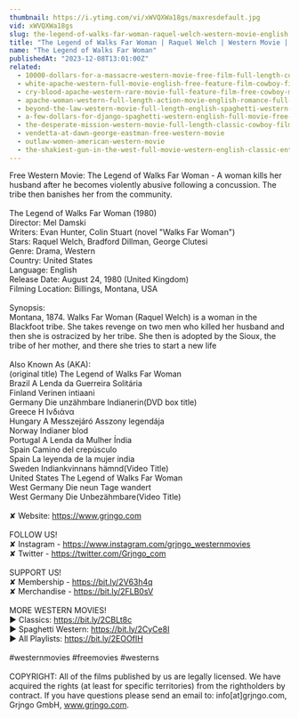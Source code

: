```yaml
---
thumbnail: https://i.ytimg.com/vi/xWVQXWa18gs/maxresdefault.jpg
vid: xWVQXWa18gs
slug: the-legend-of-walks-far-woman-raquel-welch-western-movie-english
title: "The Legend of Walks Far Woman | Raquel Welch | Western Movie | English"
name: "The Legend of Walks Far Woman"
publishedAt: "2023-12-08T13:01:00Z"
related:
  - 10000-dollars-for-a-massacre-western-movie-free-film-full-length-cowboy-films-english
  - white-apache-western-full-movie-english-free-feature-film-cowboy-film
  - cry-blood-apache-western-rare-movie-full-feature-film-free-cowboy-movie
  - apache-woman-western-full-length-action-movie-english-romance-full-film
  - beyond-the-law-western-movie-full-length-english-spaghetti-western-full-free-youtube-movies
  - a-few-dollars-for-django-spaghetti-western-english-full-movie-free-full-youtube-movies
  - the-desperate-mission-western-movie-full-length-classic-cowboy-film-english-watchfree
  - vendetta-at-dawn-george-eastman-free-western-movie
  - outlaw-women-american-western-movie
  - the-shakiest-gun-in-the-west-full-movie-western-english-classic-entire-film-full-free-movies
---
```


Free Western Movie: The Legend of Walks Far Woman - A woman kills her husband after he becomes violently abusive following a concussion. The tribe then banishes her from the community.<br />
<br />
The Legend of Walks Far Woman (1980)<br />
Director: Mel Damski<br />
Writers: Evan Hunter, Colin Stuart (novel "Walks Far Woman")<br />
Stars: Raquel Welch, Bradford Dillman, George Clutesi<br />
Genre: Drama, Western<br />
Country: United States<br />
Language: English<br />
Release Date: August 24, 1980 (United Kingdom)<br />
Filming Location: Billings, Montana, USA<br />
<br />
Synopsis:<br />
Montana, 1874. Walks Far Woman (Raquel Welch) is a woman in the Blackfoot tribe. She takes revenge on two men who killed her husband and then she is ostracized by her tribe. She then is adopted by the Sioux, the tribe of her mother, and there she tries to start a new life<br />
<br />
Also Known As (AKA):<br />
(original title) The Legend of Walks Far Woman<br />
Brazil A Lenda da Guerreira Solitária<br />
Finland Verinen intiaani<br />
Germany Die unzähmbare Indianerin(DVD box title)<br />
Greece Η Ινδιάνα<br />
Hungary A Messzejáró Asszony legendája<br />
Norway Indianer blod<br />
Portugal A Lenda da Mulher Índia<br />
Spain Camino del crepúsculo<br />
Spain La leyenda de la mujer india<br />
Sweden Indiankvinnans hämnd(Video Title)<br />
United States The Legend of Walks Far Woman<br />
West Germany Die neun Tage wandert<br />
West Germany Die Unbezähmbare(Video Title)<br />
<br />
✘ Website: https://www.grjngo.com<br />
<br />
FOLLOW US!<br />
✘ Instagram - https://www.instagram.com/grjngo_westernmovies<br />
✘ Twitter - https://twitter.com/Grjngo_com<br />
<br />
SUPPORT US!<br />
✘ Membership - https://bit.ly/2V63h4q<br />
✘ Merchandise - https://bit.ly/2FLB0sV<br />
<br />
MORE WESTERN MOVIES! <br />
► Classics: https://bit.ly/2CBLt8c <br />
► Spaghetti Western: https://bit.ly/2CyCe8I <br />
► All Playlists: https://bit.ly/2EOOfIH <br />
<br />
#westernmovies #freemovies #westerns<br />
<br />
COPYRIGHT: All of the films published by us are legally licensed. We have acquired the rights (at least for specific territories) from the rightholders by contract. If you have questions please send an email to: info[at]grjngo.com, Grjngo GmbH, www.grjngo.com.